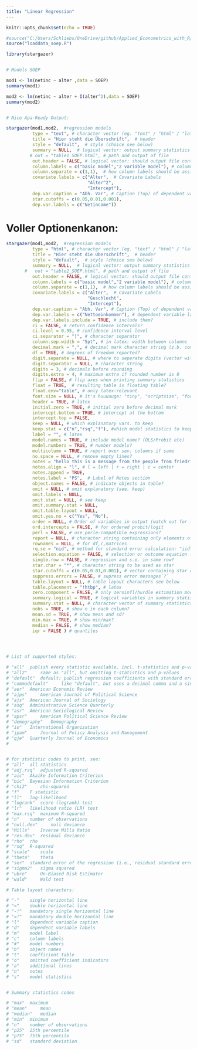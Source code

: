 ```yaml
---
title: "Linear Regression"
---
```

```r
knitr::opts_chunk$set(echo = TRUE)

#source("C:/Users/Schliebs/OneDrive/github/Applied_Econometrics_with_R/loaddata_soep.R")
source("loaddata_soep.R")

```


```r
library(stargazer)


# Models SOEP

mod1 <- lm(netinc ~ alter ,data = SOEP)
summary(mod1)

mod2 <- lm(netinc ~ alter + I(alter^2),data = SOEP)
summary(mod2)


# Nice Apa-Ready Output: 

stargazer(mod1,mod2,  #regression models 
          type = "text", # character vector (eg. "text" / "html" / "latex")
          title = "Hier steht die Überschrift",  # header
          style = "default",  # style (choice see below)
          summary = NULL,  # logical vector: output summary statistics when given data.frame
         # out = "table1_SOEP.html", # path and output of file
          out.header = FALSE, # logical vector: should output file contain code-header?
          column.labels = c("basic model","2 variable model"), # column labels for mod1/mod2
          column.separate = c(1,1),  # how column labels should be assigned (label over sev. columns possible)
          covariate.labels = c("Alter",  # Covariate Labels
                               "Alter^2",
                               "Intercept"),
          dep.var.caption = "Abh. Var", # Caption (Top) of dependent variable
          star.cutoffs = c(0.05,0.01,0.001),
          dep.var.labels = c("Netincome"))

```


# Voller Optionenkanon:

```r

stargazer(mod1,mod2,  #regression models 
          type = "html", # character vector (eg. "text" / "html" / "latex")
          title = "Hier steht die Überschrift",  # header
          style = "default",  # style (choice see below)
          summary = NULL,  # logical vector: output summary statistics when given data.frame
       #   out = "table2_SOEP.html", # path and output of file
          out.header = FALSE, # logical vector: should output file contain code-header?
          column.labels = c("basic model","2 variable model"), # column labels for mod1/mod2
          column.separate = c(1,1),  # how column labels should be assigned (label over sev. columns possible)
          covariate.labels = c("Alter",  # Covariate Labels
                               "Geschlecht",
                               "Intercept"),
          dep.var.caption = "Abh. Var", # Caption (Top) of dependent variable
          dep.var.labels = c("Nettoeinkommen"), # dependent variable label
          dep.var.labels.include = TRUE, # include them?
          ci = FALSE, # return confidence intervals?
          ci.level = 0.95, # confidence interval level
          ci.separator = "|", # character separator
          column.sep.width = "5pt", # in latex: width between columns
          decimal.mark = ",", # decimal mark character string (z.b. comma)
          df = TRUE, # degrees of freedom reported?
          digit.separate = NULL, # where to seperate digits (vector with first element number of digits left of comma that will be seperated, second # of d. sep. from that first sep.)
          digit.separator = NULL, # character string
          digits = 3, # decimals before rounding
          digits.extra = 4, # maximum extra if rounded number is 0
          flip = FALSE, # flip axes when printing summary statistics
          float = TRUE,  # resulting table is floating table?
          float.env="table", # only latex-relevant
          font.size = NULL, # it's huuuuuge: "tiny", "scriptsize", "footnotesize", "small", "normalsize", "large", "Large", "LARGE", "huge", "Huge"
          header = TRUE, # latex
          initial.zero = TRUE, # initial zero before decimal mark 
          intercept.bottom = TRUE, # intercept at the bottom
          intercept.top = FALSE, 
          keep = NULL, # which explanatory vars. to keep
          keep.stat = c("n","rsq","f"), #which model statistics to keep (LIST SEE BELOW)
          label = "", # latex
          model.names = TRUE, # include model name? (OLS/Probit etc)
          model.numbers = TRUE, # number models?
          multicolumn = TRUE, # report over sev. columns if same
          no.space = NULL, # remove empty lines?
          notes = "hello this is a message from the people from friedrichshafen", # notes to be included below table
          notes.align = "l", # l = left | r = right | c = center
          notes.append = TRUE, 
          notes.label = "PS",  # Label of Notes section
          object.names = FALSE, # indicate objects in table?
          omit = NULL, # omit explanatory (see. keep)
          omit.labels = NULL, 
          omit.stat = NULL, # see keep
          omit.summary.stat = NULL,
          omit.table.layout = NULL,
          omit.yes.no = c("Yes", "No"), 
          order = NULL, # Order of variables in output (watch out for labelling)
          ord.intercepts = FALSE, # for ordered probit/logit
          perl = FALSE, # use perle-compatible expressions?
          report = NULL, # character string containing only elements of "v", "c", "s","t", "p", "*" that determines whether, and in which order, variable names ("v"), coefficients ("c"), standard errors/confidence intervals ("s"), test statistics ("t") and p-values ("p") should be reported in regression tables.
          rownames = NULL, # for df,c,matrices
          rq.se = "nid", # method for standard error calculation: "iid", "nid", "ker" and "boot".
          selection.equation = FALSE, # selection or outcome equation for heckit models
          single.row = FALSE, # regression and s.e. in same row?
          star.char = "*", # character string to be used as star
          star.cutoffs = c(0.05,0.01,0.001), # vector containing star cutoff levels
          suppress.errors = FALSE, # supress error messages`?`
          table.layout = NULL, # table layout characters see below
          table.placement = "!htbp", # latex
          zero.component = FALSE, # only zeroinfl/hurdle estimation models
          summary.logical = TRUE, # logical variables in summary statistics?
          summary.stat = NULL, # character vector of summary statistics (see codes below)
          nobs = TRUE, # show n in each column?
          mean.sd = TRUE, # show mean and sd?
          min.max = TRUE, # show min/max?
          median = FALSE, # show median?
          iqr = FALSE ) # quantiles




# List of supported styles: 

# "all"	 publish every statistic available, incl. t-statistics and p-values
# "all2"	 same as "all", but omitting t-statistics and p-values
# "default"	 default: publish regression coefficients with standard errors, and the most commonly reported statistics
# "commadefault"	 like "default", but uses a decimal comma and a single space to separate thousands
# "aer"	 American Economic Review
# "ajps"	 American Journal of Political Science
# "ajs"	 American Journal of Sociology
# "asq"	 Administrative Science Quarterly
# "asr"	 American Sociological Review
# "apsr"	 American Political Science Review
# "demography"	 Demography
# "io"	 International Organization
# "jpam"	 Journal of Policy Analysis and Management
# "qje"	 Quarterly Journal of Economics
# 


# for statistic codes to print, see: 
# "all"	 all statistics
# "adj.rsq"	 adjusted R-squared
# "aic"	 Akaike Information Criterion
# "bic"	 Bayesian Information Criterion
# "chi2"	 chi-squared
# "f"	 F statistic
# "ll"	 log-likelihood
# "logrank"	 score (logrank) test
# "lr"	 likelihood ratio (LR) test
# "max.rsq"	 maximum R-squared
# "n"	 number of observations
# "null.dev"	 null deviance
# "Mills"	 Inverse Mills Ratio
# "res.dev"	 residual deviance
# "rho"	 rho
# "rsq"	 R-squared
# "scale"	 scale
# "theta"	 theta
# "ser"	 standard error of the regression (i.e., residual standard error)
# "sigma2"	 sigma squared
# "ubre"	 Un-Biased Risk Estimator
# "wald"	 Wald test

# Table layout characters: 

# "-"	 single horizontal line
# "="	 double horizontal line
# "-!"	 mandatory single horizontal line
# "=!"	 mandatory double horizontal line
# "l"	 dependent variable caption
# "d"	 dependent variable labels
# "m"	 model label
# "c"	 column labels
# "#"	 model numbers
# "b"	 object names
# "t"	 coefficient table
# "o"	 omitted coefficient indicators
# "a"	 additional lines
# "n"	 notes
# "s"	 model statistics


# Summary statistics codes

# "max"	 maximum
# "mean"	 mean
# "median"	 median
# "min"	 minimum
# "n"	 number of observations
# "p25"	 25th percentile
# "p75"	 75th percentile
# "sd"	 standard deviation
```